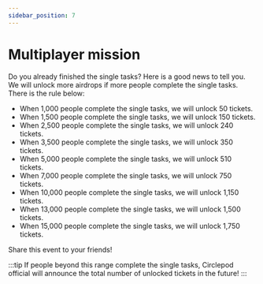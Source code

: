 ```yaml
---
sidebar_position: 7
---
```


# Multiplayer mission
Do you already finished the single tasks? Here is a good news to tell you. 
We will unlock more airdrops if more people complete the single tasks. There is the rule below: 

- When 1,000 people complete the single tasks, we will unlock 50 tickets.
- When 1,500 people complete the single tasks, we will unlock 150 tickets.
- When 2,500 people complete the single tasks, we will unlock 240 tickets.
- When 3,500 people complete the single tasks, we will unlock 350 tickets.
- When 5,000 people complete the single tasks, we will unlock 510 tickets.
- When 7,000 people complete the single tasks, we will unlock 750 tickets.
- When 10,000 people complete the single tasks, we will unlock 1,150 tickets.
- When 13,000 people complete the single tasks, we will unlock 1,500 tickets.
- When 15,000 people complete the single tasks, we will unlock 1,750 tickets.

Share this event to your friends!

:::tip
If people beyond this range complete the single tasks, 
Circlepod official will announce the total number of unlocked tickets in the future!
:::